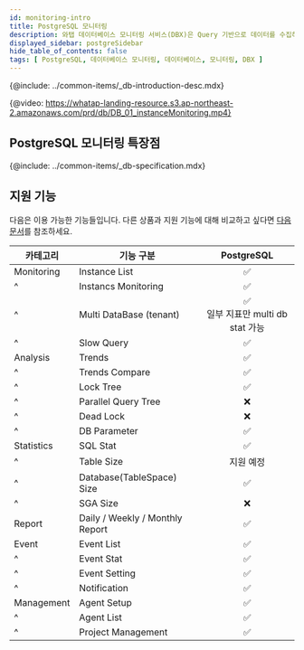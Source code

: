 ```yaml
---
id: monitoring-intro
title: PostgreSQL 모니터링
description: 와탭 데이터베이스 모니터링 서비스(DBX)은 Query 기반으로 데이터를 수집하여 성능 모니터링 서비스를 제공합니다.
displayed_sidebar: postgreSidebar
hide_table_of_contents: false
tags: [ PostgreSQL, 데이터베이스 모니터링, 데이터베이스, 모니터링, DBX ]
---
```



{@include: ../common-items/_db-introduction-desc.mdx} 

{@video: https://whatap-landing-resource.s3.ap-northeast-2.amazonaws.com/prd/db/DB_01_instanceMonitoring.mp4}

## PostgreSQL 모니터링 특장점

<Xclude product='mysql-rds'>
  <CommonCont />
</Xclude>

<InDoc product='mysql-rds'>
  <RdsCont/>
</InDoc>

{@include: ../common-items/_db-specification.mdx}

## 지원 기능

다음은 이용 가능한 기능들입니다. 다른 상품과 지원 기능에 대해 비교하고 싶다면 [다음 문서](../getting-started/support-env#compare-db)를 참조하세요.

|카테고리|기능 구분|PostgreSQL|
|--|--|:-:|
|Monitoring|Instance List|<span class='emoji-ok'>✅</span>|
|^|Instancs Monitoring|<span class='emoji-ok'>✅</span>|
|^|Multi DataBase (tenant)|<span class='emoji-ok'>✅</span><br/>일부 지표만 multi db stat 가능|
|^|Slow Query|<span class='emoji-ok'>✅</span>|
|Analysis|Trends|<span class='emoji-ok'>✅</span>|
|^|Trends Compare|<span class='emoji-ok'>✅</span>|
|^|Lock Tree|<span class='emoji-ok'>✅</span>|
|^|Parallel Query Tree|<span class='emoji-no'>❌</span>|
|^|Dead Lock|<span class='emoji-no'>❌</span>|
|^|DB Parameter|<span class='emoji-ok'>✅</span>|
|Statistics|SQL Stat|<span class='emoji-ok'>✅</span>|
|^|Table Size|지원 예정|
|^|Database(TableSpace) Size|<span class='emoji-ok'>✅</span>|
|^|SGA Size|<span class='emoji-no'>❌</span>|
|Report|Daily / Weekly / Monthly Report|<span class='emoji-ok'>✅</span>|
|Event|Event List|<span class='emoji-ok'>✅</span>|
|^|Event Stat|<span class='emoji-ok'>✅</span>|
|^|Event Setting|<span class='emoji-ok'>✅</span>|
|^|Notification|<span class='emoji-ok'>✅</span>|
|Management|Agent Setup|<span class='emoji-ok'>✅</span>|
|^|Agent List|<span class='emoji-ok'>✅</span>|
|^|Project Management|<span class='emoji-ok'>✅</span>|